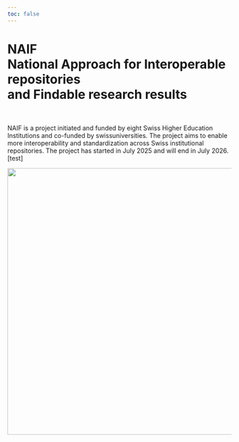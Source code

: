 ```yaml
---
toc: false
---
```


::: {.column-screen}

<div id="main_title">
<h1>NAIF</br>National Approach for Interoperable repositories</br>and Findable research results</h1>
</div>

:::

</br>

NAIF is a project initiated and funded by eight Swiss Higher Education Institutions and co-funded by swissuniversities.
The project aims to enable more interoperability and standardization across Swiss institutional repositories.
The project has started in July 2025 and will end in July 2026. [test]

<div id="logos">
<div class="logo"><img src="logos/all-logos.jpg" width="600px"></div>
</div>